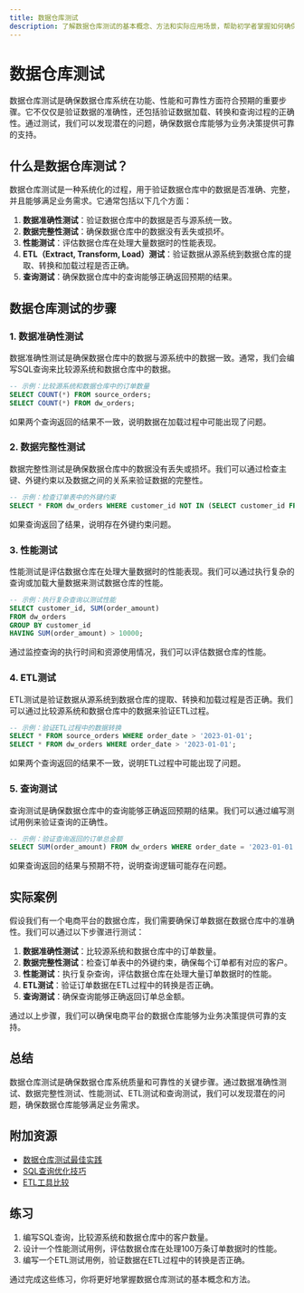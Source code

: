 ```yaml
---
title: 数据仓库测试
description: 了解数据仓库测试的基本概念、方法和实际应用场景，帮助初学者掌握如何确保数据仓库的质量和可靠性。
---
```


# 数据仓库测试

数据仓库测试是确保数据仓库系统在功能、性能和可靠性方面符合预期的重要步骤。它不仅仅是验证数据的准确性，还包括验证数据加载、转换和查询过程的正确性。通过测试，我们可以发现潜在的问题，确保数据仓库能够为业务决策提供可靠的支持。

## 什么是数据仓库测试？

数据仓库测试是一种系统化的过程，用于验证数据仓库中的数据是否准确、完整，并且能够满足业务需求。它通常包括以下几个方面：

1. **数据准确性测试**：验证数据仓库中的数据是否与源系统一致。
2. **数据完整性测试**：确保数据仓库中的数据没有丢失或损坏。
3. **性能测试**：评估数据仓库在处理大量数据时的性能表现。
4. **ETL（Extract, Transform, Load）测试**：验证数据从源系统到数据仓库的提取、转换和加载过程是否正确。
5. **查询测试**：确保数据仓库中的查询能够正确返回预期的结果。

## 数据仓库测试的步骤

### 1. 数据准确性测试

数据准确性测试是确保数据仓库中的数据与源系统中的数据一致。通常，我们会编写SQL查询来比较源系统和数据仓库中的数据。

```sql
-- 示例：比较源系统和数据仓库中的订单数量
SELECT COUNT(*) FROM source_orders;
SELECT COUNT(*) FROM dw_orders;
```

如果两个查询返回的结果不一致，说明数据在加载过程中可能出现了问题。

### 2. 数据完整性测试

数据完整性测试是确保数据仓库中的数据没有丢失或损坏。我们可以通过检查主键、外键约束以及数据之间的关系来验证数据的完整性。

```sql
-- 示例：检查订单表中的外键约束
SELECT * FROM dw_orders WHERE customer_id NOT IN (SELECT customer_id FROM dw_customers);
```

如果查询返回了结果，说明存在外键约束问题。

### 3. 性能测试

性能测试是评估数据仓库在处理大量数据时的性能表现。我们可以通过执行复杂的查询或加载大量数据来测试数据仓库的性能。

```sql
-- 示例：执行复杂查询以测试性能
SELECT customer_id, SUM(order_amount) 
FROM dw_orders 
GROUP BY customer_id 
HAVING SUM(order_amount) > 10000;
```

通过监控查询的执行时间和资源使用情况，我们可以评估数据仓库的性能。

### 4. ETL测试

ETL测试是验证数据从源系统到数据仓库的提取、转换和加载过程是否正确。我们可以通过比较源系统和数据仓库中的数据来验证ETL过程。

```sql
-- 示例：验证ETL过程中的数据转换
SELECT * FROM source_orders WHERE order_date > '2023-01-01';
SELECT * FROM dw_orders WHERE order_date > '2023-01-01';
```

如果两个查询返回的结果不一致，说明ETL过程中可能出现了问题。

### 5. 查询测试

查询测试是确保数据仓库中的查询能够正确返回预期的结果。我们可以通过编写测试用例来验证查询的正确性。

```sql
-- 示例：验证查询返回的订单总金额
SELECT SUM(order_amount) FROM dw_orders WHERE order_date = '2023-01-01';
```

如果查询返回的结果与预期不符，说明查询逻辑可能存在问题。

## 实际案例

假设我们有一个电商平台的数据仓库，我们需要确保订单数据在数据仓库中的准确性。我们可以通过以下步骤进行测试：

1. **数据准确性测试**：比较源系统和数据仓库中的订单数量。
2. **数据完整性测试**：检查订单表中的外键约束，确保每个订单都有对应的客户。
3. **性能测试**：执行复杂查询，评估数据仓库在处理大量订单数据时的性能。
4. **ETL测试**：验证订单数据在ETL过程中的转换是否正确。
5. **查询测试**：确保查询能够正确返回订单总金额。

通过以上步骤，我们可以确保电商平台的数据仓库能够为业务决策提供可靠的支持。

## 总结

数据仓库测试是确保数据仓库系统质量和可靠性的关键步骤。通过数据准确性测试、数据完整性测试、性能测试、ETL测试和查询测试，我们可以发现潜在的问题，确保数据仓库能够满足业务需求。

## 附加资源

- [数据仓库测试最佳实践](https://www.example.com/data-warehouse-testing-best-practices)
- [SQL查询优化技巧](https://www.example.com/sql-query-optimization-tips)
- [ETL工具比较](https://www.example.com/etl-tools-comparison)

## 练习

1. 编写SQL查询，比较源系统和数据仓库中的客户数量。
2. 设计一个性能测试用例，评估数据仓库在处理100万条订单数据时的性能。
3. 编写一个ETL测试用例，验证数据在ETL过程中的转换是否正确。

通过完成这些练习，你将更好地掌握数据仓库测试的基本概念和方法。